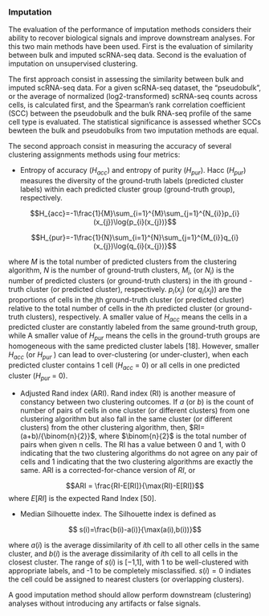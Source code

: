 ### Imputation {#ch-4-1-1}

The evaluation of the performance of imputation methods considers their ability to recover biological signals and improve downstream analyses. For this two main methods have been used. First is the evaluation of similarity between bulk and imputed scRNA-seq data. Second is the evaluation of imputation on unsupervised clustering.

The first approach consist in assessing the similarity between bulk and imputed scRNA-seq data. For a given scRNA-seq dataset, the “pseudobulk”, or the average of normalized (log2-transformed) scRNA-seq counts across cells, is calculated first, and the Spearman’s rank correlation coefficient (SCC) between the pseudobulk and the bulk RNA-seq profile of the same cell type is evaluated. The statistical significance is assessed whether SCCs bewteen the bulk and pseudobulks from two imputation methods are equal.

The second approach consist in measuring the accuracy of several clustering assignments methods using four metrics:

* Entropy of accuracy ($H_{acc}$) and entropy of purity ($H_{pur}$). Hacc ($H_{pur}$) measures the diversity of the ground-truth labels (predicted cluster labels) within each predicted cluster group (ground-truth group), respectively. 


$$H_{acc}=-1\frac{1}{M}\sum_{i=1}^{M}\sum_{j=1}^{N_{i}}p_{i}(x_{j})\log{p_{i}(x_{j})}$$

$$H_{pur}=-1\frac{1}{N}\sum_{i=1}^{N}\sum_{j=1}^{M_{i}}q_{i}(x_{j})\log{q_{i}(x_{j})}$$

where $M$ is the total number of predicted clusters from the clustering algorithm, $N$ is the number of ground-truth clusters, $M_{i}$, (or $N_{i}$) is the number of predicted clusters (or ground-truth clusters) in the ith ground -truth cluster (or predicted cluster), respectively.  $p_{i}(x_{j})$ (or $q_{i}(x_{j}))$ are the proportions of cells in the $j$th ground-truth cluster (or predicted cluster) relative to the total number of cells in the $i$th predicted cluster (or ground-truth clusters), respectively. A smaller value of $H_{acc}$ means the cells in a predicted cluster are constantly labeled  from the same ground-truth group, while A smaller value of $H_{pur}$ means the cells in the ground-truth groups are homogeneous with the same predicted cluster labels [18]. However, smaller $H_{acc}$ (or $H_{pur}$ ) can lead to over-clustering (or under-cluster), when each predicted cluster contains 1 cell ($H_{acc}$ = 0) or all cells in one predicted cluster ($H_{pur}$ = 0). 




* Adjusted Rand index (ARI). Rand index (RI) is another measure of constancy between two clustering outcomes. If $a$ (or $b$) is the count of number of pairs of cells in one cluster (or different clusters) from one clustering algorithm but also fall in the same cluster (or different clusters) from the other clustering algorithm, then, $RI=(a+b)/{\binom{n}{2}}$, where $\binom{n}{2}$ is the total number of pairs when given n cells. The RI has a value between 0 and 1, with 0 indicating that the two clustering algorithms do not agree on any pair of cells and 1 indicating that the two clustering algorithms are exactly the same. ARI is a corrected-for-chance version of $RI$, or 



$$ARI = \frac{RI-E[RI]}{\max(RI)-E[RI]}$$
where $E[RI]$ is the expected Rand Index [50].



* Median Silhouette index. The Silhouette index is defined as

$$ s(i)=\frac{b(i)-a(i)}{\max(a(i),b(i))}$$ 

where $a(i)$ is the average dissimilarity of $i$th cell to all other cells in the same cluster, and $b(i)$ is the average dissimilarity of $i$th cell to all cells in the closest cluster. The  range of $s(i)$ is [−1,1], with 1 to be well-clustered with appropriate labels, and -1 to be completely misclassified. $s(i) = 0$ indiates the cell could be assigned to nearest clusters (or overlapping clusters).  


A good imputation method should allow perform downstream (clustering) analyses without introducing any artifacts or false signals. 

















